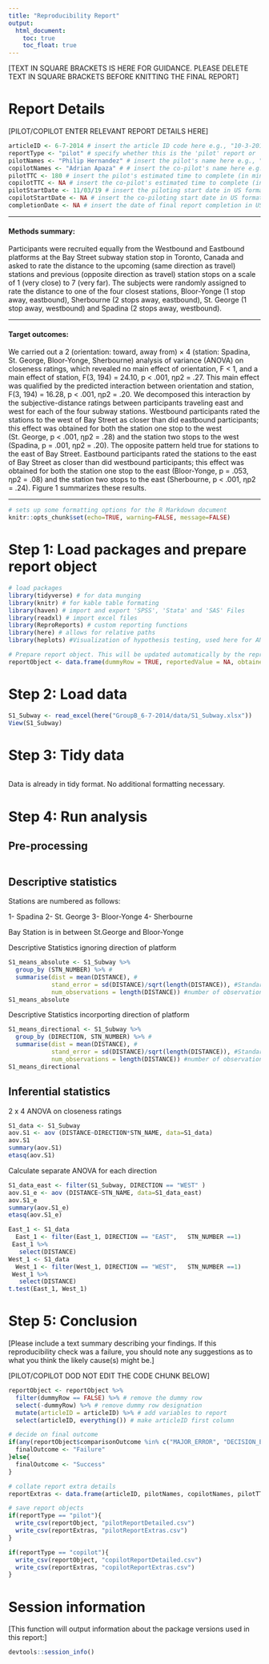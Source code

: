 ```yaml
---
title: "Reproducibility Report"
output:
  html_document:
    toc: true
    toc_float: true
---
```


[TEXT IN SQUARE BRACKETS IS HERE FOR GUIDANCE. PLEASE DELETE TEXT IN SQUARE BRACKETS BEFORE KNITTING THE FINAL REPORT]

# Report Details

[PILOT/COPILOT ENTER RELEVANT REPORT DETAILS HERE]

```r
articleID <- 6-7-2014 # insert the article ID code here e.g., "10-3-2015"
reportType <- "pilot" # specify whether this is the 'pilot' report or 'copilot' report
pilotNames <- "Philip Hernandez" # insert the pilot's name here e.g., "Tom Hardwicke".
copilotNames <- "Adrian Apaza" # # insert the co-pilot's name here e.g., "Michael Frank".
pilotTTC <- 180 # insert the pilot's estimated time to complete (in minutes, it is fine to approximate) e.g., 120
copilotTTC <- NA # insert the co-pilot's estimated time to complete (in minutes, it is fine to approximate) e.g., 120
pilotStartDate <- 11/03/19 # insert the piloting start date in US format e.g., as.Date("01/25/18", format = "%m/%d/%y")
copilotStartDate <- NA # insert the co-piloting start date in US format e.g., as.Date("01/25/18", format = "%m/%d/%y")
completionDate <- NA # insert the date of final report completion in US format e.g., as.Date("01/25/18", format = "%m/%d/%y")
```

------

#### Methods summary:

Participants were recruited equally from the Westbound and Eastbound platforms at the Bay Street subway station stop in Toronto, Canada and asked to rate the distance to the upcoming (same direction as travel) stations and previous (opposite direction as travel) station stops on a scale of 1 (very close) to 7 (very far). The subjects were randomly assigned to rate the distance to one of the four closest stations, Bloor-Yonge (1 stop away, eastbound), Sherbourne (2 stops away, eastbound), St. George (1 stop away, westbound) and Spadina (2 stops away, westbound). 


------

#### Target outcomes:

We carried out a 2 (orientation: toward, away from) × 4 (station: Spadina, St. George, Bloor-Yonge, Sherbourne) analysis of variance (ANOVA) on closeness ratings, which revealed no main effect of orientation, F < 1, and a main effect of station, F(3, 194) = 24.10, p < .001, ηp2 = .27. This main effect was qualified by the predicted interaction between orientation and station, F(3, 194) = 16.28, p < .001, ηp2 = .20. We decomposed this interaction by the subjective-distance ratings between participants traveling east and west for each of the four subway stations. Westbound participants rated the stations to the west of Bay Street as closer than did eastbound participants; this effect was obtained for both the station one stop to the west (St. George, p < .001, ηp2 = .28) and the station two stops to the west (Spadina, p = .001, ηp2 = .20). The opposite pattern held true for stations to the east of Bay Street. Eastbound participants rated the stations to the east of Bay Street as closer than did westbound participants; this effect was obtained for both the station one stop to the east (Bloor-Yonge, p = .053, ηp2 = .08) and the station two stops to the east (Sherbourne, p < .001, ηp2 = .24). Figure 1 summarizes these results.



------

```r
# sets up some formatting options for the R Markdown document
knitr::opts_chunk$set(echo=TRUE, warning=FALSE, message=FALSE)
```

# Step 1: Load packages and prepare report object


```r
# load packages
library(tidyverse) # for data munging
library(knitr) # for kable table formating
library(haven) # import and export 'SPSS', 'Stata' and 'SAS' Files
library(readxl) # import excel files
library(ReproReports) # custom reporting functions
library(here) # allows for relative paths
library(heplots) #Visualization of hypothesis testing, used here for ANOVA effect sizes

```



```r
# Prepare report object. This will be updated automatically by the reproCheck function each time values are compared
reportObject <- data.frame(dummyRow = TRUE, reportedValue = NA, obtainedValue = NA, valueType = NA, percentageError = NA, comparisonOutcome = NA, eyeballCheck = NA)
```

# Step 2: Load data

```r
S1_Subway <- read_excel(here("GroupB_6-7-2014/data/S1_Subway.xlsx"))
View(S1_Subway)
```

# Step 3: Tidy data

```r
```
Data is already in tidy format. No additional formatting necessary.

# Step 4: Run analysis

## Pre-processing

```r

```

## Descriptive statistics

Stations are numbered as follows:

1- Spadina 
2- St. George
3- Bloor-Yonge
4- Sherbourne 

Bay Station is in between St.George and Bloor-Yonge

Descriptive Statistics ignoring direction of platform
```r
S1_means_absolute <- S1_Subway %>% 
  group_by (STN_NUMBER) %>% # 
  summarise(dist = mean(DISTANCE), #
            stand_error = sd(DISTANCE)/sqrt(length(DISTANCE)), #Standard Error Calculation stdev/sqrt(num_obs)
            num_observations = length(DISTANCE)) #number of observations
S1_means_absolute
```

Descriptive Statistics incorporting direction of platform

```r
S1_means_directional <- S1_Subway %>% 
  group_by (DIRECTION, STN_NUMBER) %>% # 
  summarise(dist = mean(DISTANCE), #
            stand_error = sd(DISTANCE)/sqrt(length(DISTANCE)), #Standard Error Calculation stdev/sqrt(num_obs)
            num_observations = length(DISTANCE)) #number of observations
S1_means_directional
```

## Inferential statistics

2 x 4 ANOVA on closeness ratings 


```r
S1_data <- S1_Subway
aov.S1 <- aov (DISTANCE~DIRECTION*STN_NAME, data=S1_data)
aov.S1
summary(aov.S1)
etasq(aov.S1)
```

Calculate separate ANOVA for each direction
```r
S1_data_east <- filter(S1_Subway, DIRECTION == "WEST" )
aov.S1_e <- aov (DISTANCE~STN_NAME, data=S1_data_east)
aov.S1_e
summary(aov.S1_e)
etasq(aov.S1_e)
```

```r
East_1 <- S1_data 
  East_1 <- filter(East_1, DIRECTION == "EAST",   STN_NUMBER ==1)
 East_1 %>% 
   select(DISTANCE) 
West_1 <- S1_data 
  West_1 <- filter(West_1, DIRECTION == "WEST",   STN_NUMBER ==1)
 West_1 %>% 
   select(DISTANCE)
t.test(East_1, West_1)
```


# Step 5: Conclusion

[Please include a text summary describing your findings. If this reproducibility check was a failure, you should note any suggestions as to what you think the likely cause(s) might be.]


[PILOT/COPILOT DOD NOT EDIT THE CODE CHUNK BELOW]

```r
reportObject <- reportObject %>%
  filter(dummyRow == FALSE) %>% # remove the dummy row
  select(-dummyRow) %>% # remove dummy row designation
  mutate(articleID = articleID) %>% # add variables to report
  select(articleID, everything()) # make articleID first column

# decide on final outcome
if(any(reportObject$comparisonOutcome %in% c("MAJOR_ERROR", "DECISION_ERROR"))){
  finalOutcome <- "Failure"
}else{
  finalOutcome <- "Success"
}

# collate report extra details
reportExtras <- data.frame(articleID, pilotNames, copilotNames, pilotTTC, copilotTTC, pilotStartDate, copilotStartDate, completionDate, finalOutcome)

# save report objects
if(reportType == "pilot"){
  write_csv(reportObject, "pilotReportDetailed.csv")
  write_csv(reportExtras, "pilotReportExtras.csv")
}

if(reportType == "copilot"){
  write_csv(reportObject, "copilotReportDetailed.csv")
  write_csv(reportExtras, "copilotReportExtras.csv")
}
```

# Session information

[This function will output information about the package versions used in this report:]

```r
devtools::session_info()
```
